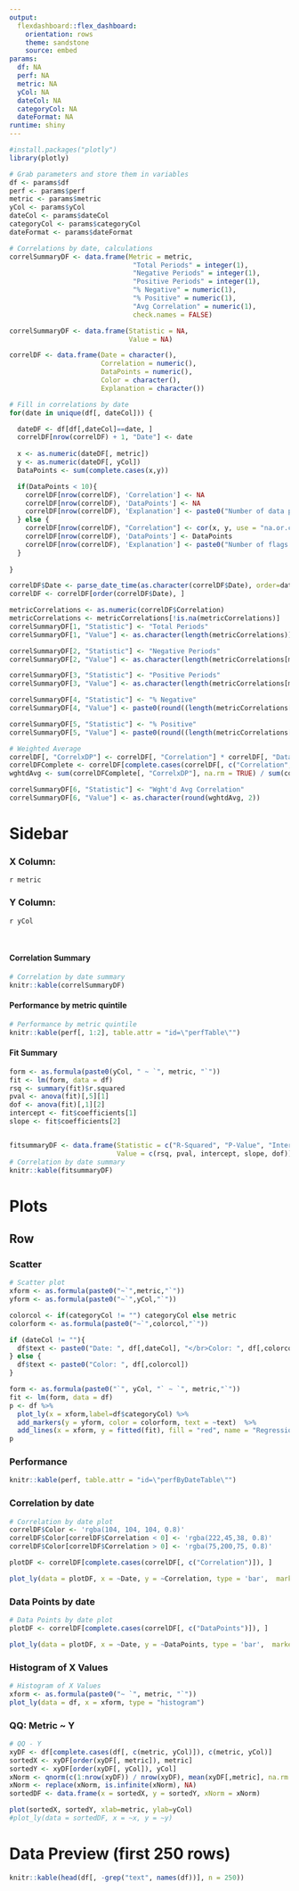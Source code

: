```yaml
---
output: 
  flexdashboard::flex_dashboard:
    orientation: rows
    theme: sandstone
    source: embed
params:
  df: NA
  perf: NA
  metric: NA
  yCol: NA
  dateCol: NA
  categoryCol: NA
  dateFormat: NA
runtime: shiny  
---
```




<style>
.navbar-fixed-top {
	background-color: #3e3f3a;
  border-color: #3e3f3a;
}

.navbar-inverse .navbar-nav>.active>a, .navbar-inverse .navbar-nav>.active>a:hover, .navbar-inverse .navbar-nav>.active>a:focus {
    color: #ffffff;
    background-color: #393a35;
}

.navbar-default .navbar-nav>li>a {
    color: #98978b;
}

.navbar-inverse .navbar-nav>li>a {
    color: #98978b;
}

.section.sidebar {
    top: 61px;
    background-color: #f8f5f0;
}

.nav-tabs-custom > .nav-tabs > li.active {
    border-top-color: rgb(138, 138, 138);
}

</style>

```r
#install.packages("plotly") 
library(plotly)
```

```r
# Grab parameters and store them in variables
df <- params$df
perf <- params$perf
metric <- params$metric
yCol <- params$yCol
dateCol <- params$dateCol
categoryCol <- params$categoryCol
dateFormat <- params$dateFormat
```


```r
# Correlations by date, calculations
correlSummaryDF <- data.frame(Metric = metric,
                               "Total Periods" = integer(1),
                               "Negative Periods" = integer(1),
                               "Positive Periods" = integer(1),
                               "% Negative" = numeric(1),
                               "% Positive" = numeric(1),
                               "Avg Correlation" = numeric(1),
                               check.names = FALSE)

correlSummaryDF <- data.frame(Statistic = NA,
                              Value = NA)

correlDF <- data.frame(Date = character(),
                       Correlation = numeric(),
                       DataPoints = numeric(),
                       Color = character(),
                       Explanation = character())

# Fill in correlations by date
for(date in unique(df[, dateCol])) {

  dateDF <- df[df[,dateCol]==date, ]
  correlDF[nrow(correlDF) + 1, "Date"] <- date
  
  x <- as.numeric(dateDF[, metric])
  y <- as.numeric(dateDF[, yCol])
  DataPoints <- sum(complete.cases(x,y))

  if(DataPoints < 10){
    correlDF[nrow(correlDF), 'Correlation'] <- NA
    correlDF[nrow(correlDF), 'DataPoints'] <- NA
    correlDF[nrow(correlDF), 'Explanation'] <- paste0("Number of data points: ", DataPoints)
  } else {
    correlDF[nrow(correlDF), "Correlation"] <- cor(x, y, use = "na.or.complete")
    correlDF[nrow(correlDF), 'DataPoints'] <- DataPoints
    correlDF[nrow(correlDF), 'Explanation'] <- paste0("Number of flags: ", sum(y==1))
  }
  
}

correlDF$Date <- parse_date_time(as.character(correlDF$Date), order=dateFormat)
correlDF <- correlDF[order(correlDF$Date), ]

metricCorrelations <- as.numeric(correlDF$Correlation)
metricCorrelations <- metricCorrelations[!is.na(metricCorrelations)]
correlSummaryDF[1, "Statistic"] <- "Total Periods"
correlSummaryDF[1, "Value"] <- as.character(length(metricCorrelations))

correlSummaryDF[2, "Statistic"] <- "Negative Periods"
correlSummaryDF[2, "Value"] <- as.character(length(metricCorrelations[metricCorrelations < 0]))

correlSummaryDF[3, "Statistic"] <- "Positive Periods"
correlSummaryDF[3, "Value"] <- as.character(length(metricCorrelations[metricCorrelations > 0]))

correlSummaryDF[4, "Statistic"] <- "% Negative"
correlSummaryDF[4, "Value"] <- paste0(round((length(metricCorrelations[metricCorrelations < 0]) / length(metricCorrelations))*100, 2),"%")

correlSummaryDF[5, "Statistic"] <- "% Positive"
correlSummaryDF[5, "Value"] <- paste0(round((length(metricCorrelations[metricCorrelations > 0]) / length(metricCorrelations))*100, 2),"%")

# Weighted Average
correlDF[, "CorrelxDP"] <- correlDF[, "Correlation"] * correlDF[, "DataPoints"]
correlDFComplete <- correlDF[complete.cases(correlDF[, c("Correlation", "DataPoints")]), ]
wghtdAvg <- sum(correlDFComplete[, "CorrelxDP"], na.rm = TRUE) / sum(correlDFComplete[, "DataPoints"], na.rm = TRUE)

correlSummaryDF[6, "Statistic"] <- "Wght'd Avg Correlation"
correlSummaryDF[6, "Value"] <- as.character(round(wghtdAvg, 2))
```

Sidebar {.sidebar}
=======================================================================

### X Column: 
`r metric`

### Y Column: 
`r yCol`

<br/>

#### Correlation Summary
```r
# Correlation by date summary
knitr::kable(correlSummaryDF)
```

#### Performance by metric quintile
```r
# Performance by metric quintile
knitr::kable(perf[, 1:2], table.attr = "id=\"perfTable\"")
```

#### Fit Summary
```r
form <- as.formula(paste0(yCol, " ~ `", metric, "`"))
fit <- lm(form, data = df)
rsq <- summary(fit)$r.squared
pval <- anova(fit)[,5][1]
dof <- anova(fit)[,1][2]
intercept <- fit$coefficients[1]
slope <- fit$coefficients[2]


fitsummaryDF <- data.frame(Statistic = c("R-Squared", "P-Value", "Intercept", "Slope", "Degrees of Freedom"),
                           Value = c(rsq, pval, intercept, slope, dof))
# Correlation by date summary
knitr::kable(fitsummaryDF)
```

Plots
=======================================================================

Row {.tabset}
-----------------------------------------------------------------------

### Scatter

```r
# Scatter plot
xform <- as.formula(paste0("~`",metric,"`"))
yform <- as.formula(paste0("~`",yCol,"`"))

colorcol <- if(categoryCol != "") categoryCol else metric
colorform <- as.formula(paste0("~`",colorcol,"`"))

if (dateCol != ""){
  df$text <- paste0("Date: ", df[,dateCol], "</br>Color: ", df[,colorcol])
} else {
  df$text <- paste0("Color: ", df[,colorcol])
}

form <- as.formula(paste0("`", yCol, "` ~ `", metric,"`"))
fit <- lm(form, data = df)
p <- df %>%
  plot_ly(x = xform,label=df$categoryCol) %>%
  add_markers(y = yform, color = colorform, text = ~text)  %>%
  add_lines(x = xform, y = fitted(fit), fill = "red", name = "Regression Line")
p
```

### Performance

```r
knitr::kable(perf, table.attr = "id=\"perfByDateTable\"")
```

### Correlation by date

```r
# Correlation by date plot
correlDF$Color <- 'rgba(104, 104, 104, 0.8)'
correlDF$Color[correlDF$Correlation < 0] <- 'rgba(222,45,38, 0.8)'
correlDF$Color[correlDF$Correlation > 0] <- 'rgba(75,200,75, 0.8)'

plotDF <- correlDF[complete.cases(correlDF[, c("Correlation")]), ]

plot_ly(data = plotDF, x = ~Date, y = ~Correlation, type = 'bar',  marker = list(color = plotDF$Color))
```

### Data Points by date

```r
# Data Points by date plot
plotDF <- correlDF[complete.cases(correlDF[, c("DataPoints")]), ]

plot_ly(data = plotDF, x = ~Date, y = ~DataPoints, type = 'bar',  marker = list(color = plotDF$Color))
```

### Histogram of X Values

```r
# Histogram of X Values
xform <- as.formula(paste0("~ `", metric, "`"))
plot_ly(data = df, x = xform, type = "histogram")
```

### QQ: Metric ~ Y

```r
# QQ - Y
xyDF <- df[complete.cases(df[, c(metric, yCol)]), c(metric, yCol)]
sortedX <- xyDF[order(xyDF[, metric]), metric]
sortedY <- xyDF[order(xyDF[, yCol]), yCol]
xNorm <- qnorm(c(1:nrow(xyDF)) / nrow(xyDF), mean(xyDF[,metric], na.rm = TRUE), sd(xyDF[,metric], na.rm = TRUE))
xNorm <- replace(xNorm, is.infinite(xNorm), NA)
sortedDF <- data.frame(x = sortedX, y = sortedY, xNorm = xNorm)

plot(sortedX, sortedY, xlab=metric, ylab=yCol)
#plot_ly(data = sortedDF, x = ~x, y = ~y)
```

Data Preview (first 250 rows)
=======================================================================
```r
knitr::kable(head(df[, -grep("text", names(df))], n = 250))
```

<script>
for(i = 0; i < $('#perfByDateTable th').length; i++) {
  colorTableByCol('perfByDateTable', i);
}

function colorTableByCol(tableid, colindex){

var columnarray, maxval, minval, max, min, n;

columnarray = [];
$('#' + tableid + ' tr:not(:first)').each(function(){
	
	var val = parseFloat($(this).find('td').eq(colindex).text());
	if(val === val) {
	columnarray.push(val);
	}
	})

	maxval = Math.max(...columnarray);
	minval = Math.min(...columnarray);

	min = 0;
	if (minval > 0) {
	max = maxval;
	} else if (maxval < 0) {
	max = Math.abs(minval);
	} else {
	max = Math.max(Math.abs(maxval), Math.abs(minval));
	}

	n = max-min;

	$('#' + tableid + ' tr td:nth-child(' + (colindex + 1) + ')').each(function() {

		var val = parseFloat($(this).text());    
		var xr, xg, xb, yr, yg, yb;

		// Define the min color, which is white
		xr = 255; // Red value
		xg = 255; // Green value
		xb = 255; // Blue value

		// Define max color, depending on sign of val
		if (val >= 0) {

		// Green if val > 0, #2ca25f
		yr = 44; // Red value
		yg = 162; // Green value
		yb = 95; // Blue value

		} else {

		// Red if val < 0, #a12b2b
		yr = 161; // Red value
		yg = 43; // Green value
		yb = 43; // Blue value

		val = Math.abs(val);

		}

		// Find value's position relative to range
		var pos = ((val - min) / (n));

		// Generate RGB code
		red = parseInt((xr + (( pos * (yr - xr)))).toFixed(0));
		green = parseInt((xg + (( pos * (yg - xg)))).toFixed(0));
		blue = parseInt((xb + (( pos * (yb - xb)))).toFixed(0));

		clr = 'rgb('+red+','+green+','+blue+')';

		// Apply to cell

		$(this).css('background-color', clr);

	})
}
</script>